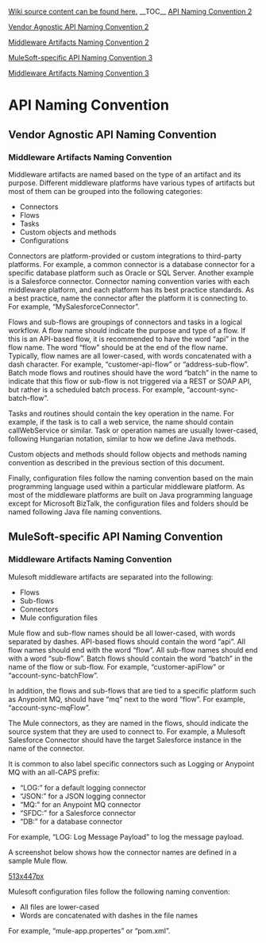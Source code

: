 ﻿<a href='https://github.com/department-of-veterans-affairs/ES-ASG/raw/master/Projects/ES%20ASG/ES%20ASG%20API%20Playbook%20Project/Content/05.05%20ASG_API%20Playbook_Middleware%20Artifacts_Section'>Wiki source content can be found here.</a>
__TOC__
[[#api-naming-convention|API Naming Convention 2]]

[[#vendor-agnostic-api-naming-convention|Vendor Agnostic API Naming Convention 2]]

[[#middleware-artifacts-naming-convention|Middleware Artifacts Naming Convention 2]]

[[#mulesoft-specific-api-naming-convention|MuleSoft-specific API Naming Convention 3]]

[[#middleware-artifacts-naming-convention-1|Middleware Artifacts Naming Convention 3]]

= API Naming Convention =

===  ===

== Vendor Agnostic API Naming Convention ==

=== Middleware Artifacts Naming Convention ===

Middleware artifacts are named based on the type of an artifact and its purpose. Different middleware platforms have various types of artifacts but most of them can be grouped into the following categories:

* Connectors
* Flows
* Tasks
* Custom objects and methods
* Configurations

Connectors are platform-provided or custom integrations to third-party platforms. For example, a common connector is a database connector for a specific database platform such as Oracle or SQL Server. Another example is a Salesforce connector. Connector naming convention varies with each middleware platform, and each platform has its best practice standards. As a best practice, name the connector after the platform it is connecting to. For example, “MySalesforceConnector”.

Flows and sub-flows are groupings of connectors and tasks in a logical workflow. A flow name should indicate the purpose and type of a flow. If this is an API-based flow, it is recommended to have the word “api” in the flow name. The word “flow” should be at the end of the flow name. Typically, flow names are all lower-cased, with words concatenated with a dash character. For example, “customer-api-flow” or “address-sub-flow”. Batch mode flows and routines should have the word “batch” in the name to indicate that this flow or sub-flow is not triggered via a REST or SOAP API, but rather is a scheduled batch process. For example, “account-sync-batch-flow”.

Tasks and routines should contain the key operation in the name. For example, if the task is to call a web service, the name should contain callWebService or similar. Task or operation names are usually lower-cased, following Hungarian notation, similar to how we define Java methods.

Custom objects and methods should follow objects and methods naming convention as described in the previous section of this document.

Finally, configuration files follow the naming convention based on the main programming language used within a particular middleware platform. As most of the middleware platforms are built on Java programming language except for Microsoft BizTalk, the configuration files and folders should be named following Java file naming conventions.



== MuleSoft-specific API Naming Convention ==

=== Middleware Artifacts Naming Convention  ===

Mulesoft middleware artifacts are separated into the following:

* Flows
* Sub-flows
* Connectors
* Mule configuration files

Mule flow and sub-flow names should be all lower-cased, with words separated by dashes. API-based flows should contain the word “api”. All flow names should end with the word “flow”. All sub-flow names should end with a word “sub-flow”. Batch flows should contain the word “batch” in the name of the flow or sub-flow. For example, “customer-apiFlow” or “account-sync-batchFlow”.

In addition, the flows and sub-flows that are tied to a specific platform such as Anypoint MQ, should have “mq” next to the word “flow”. For example, “account-sync-mqFlow”.

The Mule connectors, as they are named in the flows, should indicate the source system that they are used to connect to. For example, a Mulesoft Salesforce Connector should have the target Salesforce instance in the name of the connector.

It is common to also label specific connectors such as Logging or Anypoint MQ with an all-CAPS prefix:

* “LOG:” for a default logging connector
* “JSON:” for a JSON logging connector
* “MQ:” for an Anypoint MQ connector
* “SFDC:” for a Salesforce connector
* “DB:” for a database connector

For example, “LOG: Log Message Payload” to log the message payload.

A screenshot below shows how the connector names are defined in a sample Mule flow.

[[https://github.com/department-of-veterans-affairs/ES-ASG/raw/master/Projects/ES%20ASG/ES%20ASG%20API%20Playbook%20Project/Content/05.05%20ASG_API%20Playbook_Middleware%20Artifacts_Section/media/image1.png|513x447px]]

Mulesoft configuration files follow the following naming convention:

* All files are lower-cased
* Words are concatenated with dashes in the file names

For example, “mule-app.propertes” or “pom.xml”.



